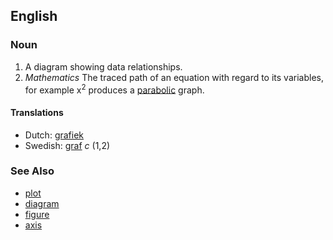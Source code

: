 ==English==
===Noun===
#A diagram showing data relationships.
#''Mathematics'' The traced path of an equation with regard to its variables, for example x<sup>2</sup> produces a [[parabola|parabolic]] graph.


====Translations====
*Dutch: [[grafiek]]
*Swedish: [[graf]] ''c'' (1,2)

===See Also===
* [[plot]]
* [[diagram]]
* [[figure]]
* [[axis]]